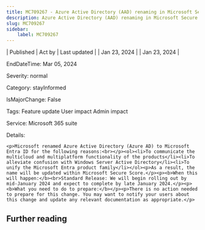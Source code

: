```yaml
---
title: MC709267 - Azure Active Directory (AAD) renaming in Microsoft Secure Score
description: Azure Active Directory (AAD) renaming in Microsoft Secure Score
slug: MC709267
sidebar:
    label: MC709267
---
```



| Published | Act by | Last updated |
| Jan 23, 2024 |  | Jan 23, 2024 |

EndDateTime: Mar 05, 2024

Severity: normal

Category: stayInformed

IsMajorChange: False

Tags: Feature update User impact Admin impact

Service: Microsoft 365 suite

Details: 

```
<p>Microsoft renamed Azure Active Directory (Azure AD) to Microsoft Entra ID for the following reasons:<br></p><ol><li>To communicate the multicloud and multiplatform functionality of the products</li><li>To alleviate confusion with Windows Server Active Directory</li><li>To unify the Microsoft Entra product family</li></ol><p>As a result, the name will be updated within Microsoft Secure Score.</p><p><b>When this will happen:</b><br>Standard Release: We will begin rolling out by mid-January 2024 and expect to complete by late January 2024.</p><p><b>What you need to do to prepare:</b></p><p>There is no action needed to prepare for this change. You may want to notify your users about this change and update any relevant documentation as appropriate.</p>
```

## Further reading
